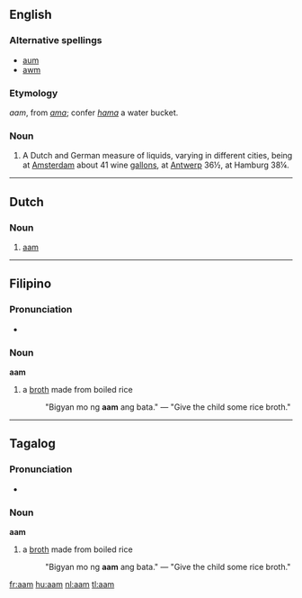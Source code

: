{{also|AAM|Aam}}
==English==

{{webster}}

===Alternative spellings===
* [[aum]]
* [[awm]]

===Etymology===
{{etyl|nl}} ''aam'', from {{etyl|LL.}} ''[[ama]]''; confer {{etyl|la}} ''[[hama]]'' a water bucket.

===Noun===
{{en-noun}}

# A Dutch and German measure of liquids, varying in different cities, being at [[Amsterdam]] about 41 wine [[gallons]], at [[Antwerp]] 36½, at Hamburg 38¼.

{{anagrams:en/aam}}
----

==Dutch==

===Noun===
{{nl-noun|g=n|pl=amen|dim=-}}

# [[#English|aam]]

----

==Filipino==

===Pronunciation===
* {{IPA|/a'am/|lang=fil}}

===Noun===
'''aam'''

# a [[broth]] made from boiled rice
#: "Bigyan mo ng '''aam''' ang bata." — "Give the child some rice broth."

----

==Tagalog==

===Pronunciation===
* {{IPA|/a'am/|lang=tl}}

===Noun===
'''aam'''

# a [[broth]] made from boiled rice
#: "Bigyan mo ng '''aam''' ang bata." — "Give the child some rice broth."

[[fr:aam]]
[[hu:aam]]
[[nl:aam]]
[[tl:aam]]